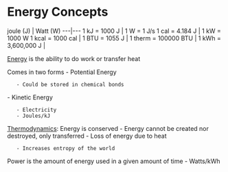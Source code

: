 = Energy Concepts =

joule (J) | Watt (W)
---|---
1 kJ = 1000 J | 1 W = 1 J/s  
1 cal = 4.184 J | 1 kW = 1000 W
1 kcal = 1000 cal |
1 BTU = 1055 J |
1 therm = 100000 BTU |
1 kWh = 3,600,000 J |

[[Energy]] is the ability to do work or transfer heat

Comes in two forms
- Potential Energy
	- Could be stored in chemical bonds
- Kinetic Energy
	- Electricity
	- Joules/kJ

[[Thermodynamics]]: Energy is conserved
- Energy cannot be created nor destroyed, only transferred
- Loss of energy due to heat
	- Increases entropy of the world

Power is the amount of energy used in a given amount of time
- Watts/kWh
